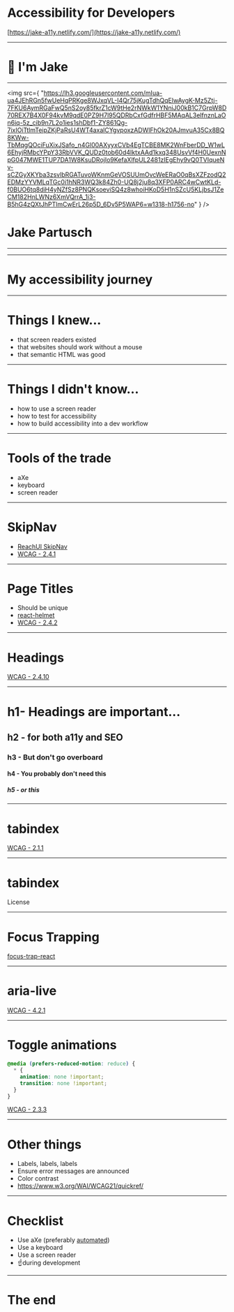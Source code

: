 # Accessibility for Developers

[https://jake-a11y.netlify.com/](https://jake-a11y.netlify.com/)

---

# 👋 I'm Jake

---



<Split>

<img
  src={
    "https://lh3.googleusercontent.com/mIua-ua4JEhRGn5fwUeHqPRKge8WJxqVL-I4Qr75jKugTdhQqElwAygK-Mz5Ztj-7FKU6AymRGaFwQ5nS2oy85fkrZ1cW9tHe2rNWkW1YNniJ00kB1C7GrpW8D70REX7B4X0F94kvM9qdE0PZ9H7l95QDRbCxfGdfrHBF5MAqAL3elfnznLaOn6iq-5z_cib9n7L2o1ies1shDbf1-ZY861Qg-7ixIOiTtlmTeipZKjPaRsU4WT4axalCYgvpoxzADWlFhOk20AJmvuA35Cx8BQ8KWw-TbMqgQOciFuXixJSafo_n4Gl00AXyyxCVb4EgTCBE8MK2WnFberDD_W1wL6EhyjRMbcYPpY33RbVVK_QUDz0tob60d4IktxAAd1kxq348UsvVf4H0UexnNpG047MWE1TUP7DA1W8KsuDRojIo9KefaXlfpUL2481zIEgEhy9vQ0TVIqueNv-sCZGyXKYba3zsvlbRGATuvoWKnmGeVOSUUmOvcWeERaO0qBsXZFzodQ2EDMzYYVMLqTGc0i1hNR3WQ3k84Zh0-UQ8j2ju8q3XFP0ARC4wCwtKLd-f0BUO6tq8diH4yNZfSz8PNQKsoeviSQ4z8whoiHKoD5H1nSZcU5KLjbsJ1ZeCM182HnLWNz6XmVQrrA_1i3-B5hG4zQXtJhPTlmCwErL26p5D_6Dv5P5WAP6=w1318-h1756-no"
  }
/>

# Jake Partusch

<IntroList />

</Split>

---


<OPiLogo />

---

# My accessibility journey

---

# Things I knew...

- that screen readers existed
- that websites should work without a mouse
- that semantic HTML was good

---
# Things I didn't know...

- how to use a screen reader
- how to test for accessibility
- how to build accessibility into a dev workflow
---

# Tools of the trade

- aXe
- keyboard
- screen reader

---


<SkipNavExample />

# SkipNav

- [ReachUI SkipNav](https://ui.reach.tech/skip-nav/)
- [WCAG - 2.4.1](https://www.w3.org/WAI/WCAG21/quickref/?versions=2.0#qr-navigation-mechanisms-skip)

---

# Page Titles

- Should be unique
- [react-helmet](https://github.com/nfl/react-helmet)
- [WCAG - 2.4.2](https://www.w3.org/WAI/WCAG21/quickref/#page-titled)

---

# Headings

[WCAG - 2.4.10](https://www.w3.org/WAI/WCAG21/quickref/?showtechniques=246%2C2410#section-headings)

---

# h1- Headings are important...

## h2 - for both a11y and SEO

### h3 - But don't go overboard

#### h4 - You probably don't need this

##### h5 - or this

---


# tabindex

<TabIndexExample />

[WCAG - 2.1.1](https://www.w3.org/WAI/WCAG21/quickref/#keyboard)

---


# tabindex

License

<TermsOfService />

---


# Focus Trapping

<FormDialog />

[focus-trap-react](https://github.com/davidtheclark/focus-trap-react)

---


# aria-live

<SnackbarExample />

[WCAG - 4.2.1](https://www.w3.org/WAI/WCAG21/quickref/#status-messages)

---

# Toggle animations

```css
@media (prefers-reduced-motion: reduce) {
  * {
    animation: none !important;
    transition: none !important;
  }
}
```

[WCAG - 2.3.3](https://www.w3.org/WAI/WCAG21/quickref/#animation-from-interactions)

---

# Other things

- Labels, labels, labels
- Ensure error messages are announced
- Color contrast
- https://www.w3.org/WAI/WCAG21/quickref/

---

# Checklist

- Use aXe (preferably [automated](https://github.com/JakePartusch/lumberjack))
- Use a keyboard
- Use a screen reader
- ☝️during development

---

# The end

